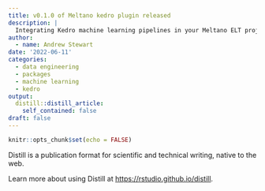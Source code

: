 ```yaml
---
title: v0.1.0 of Meltano kedro plugin released
description: |
  Integrating Kedro machine learning pipelines in your Meltano ELT projects.
author:
  - name: Andrew Stewart 
date: '2022-06-11'
categories:
  - data engineering
  - packages
  - machine learning
  - kedro
output:
  distill::distill_article:
    self_contained: false
draft: false
---
```


```r
knitr::opts_chunk$set(echo = FALSE)
```

Distill is a publication format for scientific and technical writing, native to the web.

Learn more about using Distill at <https://rstudio.github.io/distill>.
